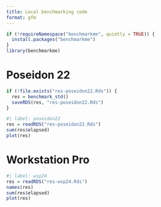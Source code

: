 ```yaml
---
title: Local benchmarking code
format: gfm
---
```


```r
if (!requireNamespace("benchmarkme", quietly = TRUE)) {
  install.packages("benchmarkme")
}
library(benchmarkme)
```

# Poseidon 22

```r
if (!file.exists("res-poseidon22.Rds")) {
  res = benchmark_std()
  saveRDS(res, "res-poseidon22.Rds")
}
```

```r
#| label: poseidon22
res = readRDS("res-poseidon22.Rds")
sum(res$elapsed)
plot(res)
```

# Workstation Pro

```r
#| label: wsp24
res = readRDS("res-wsp24.Rds")
names(res)
sum(res$elapsed)
plot(res)
```